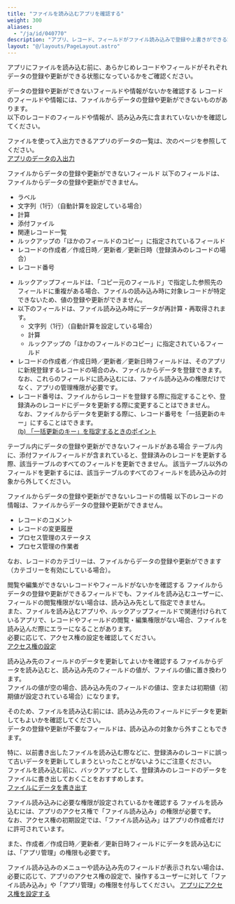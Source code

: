 ```yaml
---
title: "ファイルを読み込むアプリを確認する"
weight: 300
aliases:
  - "/ja/id/040770"
description: "アプリ、レコード、フィールドがファイル読み込みで登録や上書きができる設定になっているかを確認します。"
layout: "@/layouts/PageLayout.astro"
---
```




アプリにファイルを読み込む前に、あらかじめレコードやフィールドがそれぞれデータの登録や更新ができる状態になっているかをご確認ください。

<Heading id="import_records_app_to_import_10">データの登録や更新ができないフィールドや情報がないかを確認する</Heading>
レコードのフィールドや情報には、ファイルからデータの登録や更新ができないものがあります。  
以下のレコードのフィールドや情報が、読み込み先に含まれていないかを確認してください。

<Note>

ファイルを使って入出力できるアプリのデータの一覧は、次のページを参照してください。  
[アプリのデータの入出力](/k/ja/id/04056.html#appdata)

</Note>

<Heading level={3} id="import_records_app_to_import_1010">ファイルからデータの登録や更新ができないフィールド</Heading>
以下のフィールドは、ファイルからデータの登録や更新ができません。

* ラベル
* 文字列（1行）（自動計算を設定している場合）
* 計算
* 添付ファイル
* 関連レコード一覧
* ルックアップの「ほかのフィールドのコピー」に指定されているフィールド
* レコードの作成者／作成日時／更新者／更新日時（登録済みのレコードの場合）
* レコード番号

<Note>

* ルックアップフィールドは、「コピー元のフィールド」で指定した参照先のフィールドに重複がある場合、ファイルの読み込み時に対象レコードが特定できないため、値の登録や更新ができません。
* 以下のフィールドは、ファイル読み込み時にデータが再計算・再取得されます。
  * 文字列（1行）（自動計算を設定している場合）
  * 計算
  * ルックアップの「ほかのフィールドのコピー」に指定されているフィールド
* レコードの作成者／作成日時／更新者／更新日時フィールドは、そのアプリに新規登録するレコードの場合のみ、ファイルからデータを登録できます。なお、これらのフィールドに読み込むには、ファイル読み込みの権限だけでなく、アプリの管理権限が必要です。
* レコード番号は、ファイルからレコードを登録する際に指定することや、登録済みのレコードにデータを更新する際に変更することはできません。  
  なお、ファイルからデータを更新する際に、レコード番号を「一括更新のキー」にすることはできます。  
  [(b) 「一括更新のキー」を指定するときのポイント](/k/ja/id/040724.html#import_records_import_csv_2020)

</Note>

<Heading level={4} id="import_records_app_to_import_101010">テーブル内にデータの登録や更新ができないフィールドがある場合</Heading>
テーブル内に、添付ファイルフィールドが含まれていると、登録済みのレコードを更新する際、該当テーブルのすべてのフィールドを更新できません。
該当テーブル以外のフィールドを更新するには、該当テーブルのすべてのフィールドを読み込みの対象から外してください。

<Heading level={3} id="import_records_app_to_import_1020">ファイルからデータの登録や更新ができないレコードの情報</Heading>
以下のレコードの情報は、ファイルからデータの登録や更新ができません。

* レコードのコメント
* レコードの変更履歴
* プロセス管理のステータス
* プロセス管理の作業者

なお、レコードのカテゴリーは、ファイルからデータの登録や更新ができます（カテゴリーを有効にしている場合）。

<Heading id="import_records_app_to_import_20">閲覧や編集ができないレコードやフィールドがないかを確認する</Heading>
ファイルからデータの登録や更新ができるフィールドでも、ファイルを読み込むユーザーに、フィールドの閲覧権限がない場合は、読み込み先として指定できません。  
また、ファイルを読み込むアプリや、ルックアップフィールドで関連付けられているアプリで、レコードやフィールドの閲覧・編集権限がない場合、ファイルを読み込んだ際にエラーになることがあります。  
必要に応じて、アクセス権の設定を確認してください。  
[アクセス権の設定](/k/ja/id/040588.html)

<Heading id="import_records_app_to_import_30">読み込み先のフィールドのデータを更新してよいかを確認する</Heading>
ファイルからデータを読み込むと、読み込み先のフィールドの値が、ファイルの値に置き換わります。  
ファイルの値が空の場合、読み込み先のフィールドの値は、空または初期値（初期値が設定されている場合）になります。  

そのため、ファイルを読み込む前には、読み込み先のフィールドにデータを更新してもよいかを確認してください。  
データの登録や更新が不要なフィールドは、読み込みの対象から外すこともできます。

特に、以前書き出したファイルを読み込む際などに、登録済みのレコードに誤って古いデータを更新してしまうといったことがないようにご注意ください。  
ファイルを読み込む前に、バックアップとして、登録済みのレコードのデータをファイルに書き出しておくことをおすすめします。  
[ファイルにデータを書き出す](/k/ja/id/040452.html)

<Heading id="import_records_app_to_import_40">ファイル読み込みに必要な権限が設定されているかを確認する</Heading>
ファイルを読み込むには、アプリのアクセス権で「ファイル読み込み」の権限が必要です。  
なお、アクセス権の初期設定では、「ファイル読み込み」はアプリの作成者だけに許可されています。

また、作成者／作成日時／更新者／更新日時フィールドにデータを読み込むには、「アプリ管理」の権限も必要です。

ファイル読み込みのメニューや読み込み先のフィールドが表示されない場合は、必要に応じて、アプリのアクセス権の設定で、操作するユーザーに対して「ファイル読み込み」や「アプリ管理」の権限を付与してください。
[アプリにアクセス権を設定する](/k/ja/id/040589.html)
